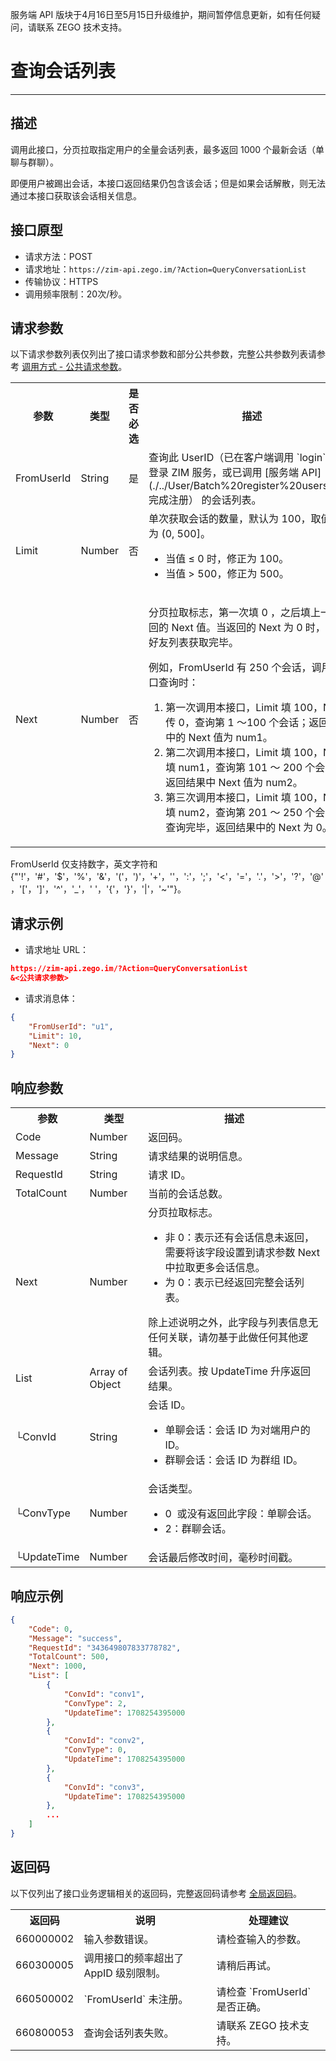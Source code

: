 <Warning title="警告">服务端 API 版块于4月16日至5月15日升级维护，期间暂停信息更新，如有任何疑问，请联系 ZEGO 技术支持。</Warning>
# 查询会话列表

- - -

## 描述

调用此接口，分页拉取指定用户的全量会话列表，最多返回 1000 个最新会话（单聊与群聊）。

<Note title="说明">

即便用户被踢出会话，本接口返回结果仍包含该会话；但是如果会话解散，则无法通过本接口获取该会话相关信息。
</Note>

## 接口原型

- 请求方法：POST
- 请求地址：`https://zim-api.zego.im/?Action=QueryConversationList`
- 传输协议：HTTPS
- 调用频率限制：20次/秒。

## 请求参数

以下请求参数列表仅列出了接口请求参数和部分公共参数，完整公共参数列表请参考 [调用方式 - 公共请求参数](../Accessing%20Server%20APIs.mdx#2-公共参数)。

<table>
<tbody><tr data-row-level="1">
<th>参数</th>
<th>类型</th>
<th>是否必选</th>
<th>描述</th>
</tr>
<tr data-row-level="2">
<td>FromUserId</td>
<td>String</td>
<td>是</td>
<td>查询此 UserID（已在客户端调用 `login` 方法登录 ZIM 服务，或已调用 [服务端 API](./../User/Batch%20register%20users.mdx) 完成注册） 的会话列表。</td>
</tr>
<tr data-row-level="3">
<td>Limit</td>
<td>Number</td>
<td>否</td>
<td>单次获取会话的数量，默认为 100，取值范围为 (0, 500]。
<ul><li>当值 ≤ 0 时，修正为 100。</li><li>当值 &gt; 500，修正为 500。</li></ul></td>
</tr>
<tr data-row-level="4">
<td>Next</td>
<td>Number</td>
<td>否</td>
<td><p>分页拉取标志，第一次填 0 ，之后填上一次返回的 Next 值。当返回的 Next 为 0 时，代表好友列表获取完毕。</p><p> 例如，FromUserId 有 250 个会话，调用本接口查询时：</p><ol><li> 第一次调用本接口，Limit 填 100，Next 传 0，查询第 1 ～100 个会话；返回结果中的 Next 值为 num1。</li><li> 第二次调用本接口，Limit 填 100，Next 填 num1，查询第 101 ～ 200 个会话；返回结果中 Next 值为 num2。</li><li> 第三次调用本接口，Limit 填 100，Next 填 num2，查询第 201 ～ 250 个会话；查询完毕，返回结果中的 Next 为 0。</li></ol><p></p></td>
</tr>
</tbody></table>

<Note title="说明">

FromUserId 仅支持数字，英文字符和 {"'!'，'#'，'$'，'%'，'&'，'('，')'，'+'，''，':'，';'，'<'，'='，'.'，'>'，'?'，'@'，'['，']'，'^'，'_'，' '，'{'，'}'，'|'，'~'"}。
</Note>

## 请求示例

- 请求地址 URL：

```json
https://zim-api.zego.im/?Action=QueryConversationList
&<公共请求参数>
```

- 请求消息体：

```json
{
    "FromUserId": "u1",
    "Limit": 10,
    "Next": 0
}
```

## 响应参数

<table class="collapsible-table" >

<tbody><tr data-row-level="1">
<th>参数</th>
<th>类型</th>
<th>描述</th>
</tr>
<tr data-row-level="2">
<td>Code</td>
<td>Number</td>
<td>返回码。</td>
</tr>
<tr data-row-level="3">
<td>Message</td>
<td>String</td>
<td>请求结果的说明信息。</td>
</tr>
<tr data-row-level="4">
<td>RequestId</td>
<td>String</td>
<td>请求 ID。</td>
</tr>
<tr data-row-level="5">
<td>TotalCount</td>
<td>Number</td>
<td>当前的会话总数。</td>
</tr>
<tr data-row-level="6">
<td>Next</td>
<td>Number</td>
<td>分页拉取标志。<ul><li>非 0：表示还有会话信息未返回，需要将该字段设置到请求参数 Next 中拉取更多会话信息。</li><li>为 0：表示已经返回完整会话列表。</li></ul><Note>除上述说明之外，此字段与列表信息无任何关联，请勿基于此做任何其他逻辑。</Note></td>
</tr>
<tr data-row-level="7" data-row-child="true">
<td>List</td>
<td>Array of Object</td>
<td>会话列表。按 UpdateTime 升序返回结果。</td>
</tr>
<tr data-row-level="7-1">
<td>└ConvId</td>
<td>String</td>
<td>会话 ID。<ul><li>单聊会话：会话 ID 为对端用户的 ID。</li><li>群聊会话：会话 ID 为群组 ID。</li></ul></td>
</tr>
<tr data-row-level="7-2">
<td>└ConvType</td>
<td>Number</td>
<td>会话类型。<ul><li>0&nbsp; 或没有返回此字段：单聊会话。</li><li>2：群聊会话。</li></ul></td>
</tr>
<tr data-row-level="7-3">
<td>└UpdateTime</td>
<td>Number</td>
<td>会话最后修改时间，毫秒时间戳。</td>
</tr>
</tbody></table>


## 响应示例

```json
{
    "Code": 0,
    "Message": "success",
    "RequestId": "343649807833778782",
    "TotalCount": 500,
    "Next": 1000,
    "List": [
        {
            "ConvId": "conv1",
            "ConvType": 2,
            "UpdateTime": 1708254395000
        },
        {
            "ConvId": "conv2",
            "ConvType": 0,
            "UpdateTime": 1708254395000
        },
        {
            "ConvId": "conv3",
            "UpdateTime": 1708254395000
        },
        ...
    ]
}
```


## 返回码

以下仅列出了接口业务逻辑相关的返回码，完整返回码请参考 [全局返回码](../Return%20codes.mdx)。

<table>

<tbody><tr>
<th>返回码</th>
<th>说明</th>
<th>处理建议</th>
</tr>
<tr>
<td>660000002</td>
<td>输入参数错误。</td>
<td>请检查输入的参数。</td>
</tr>
<tr>
<td>660300005</td>
<td>调用接口的频率超出了 AppID 级别限制。</td>
<td>请稍后再试。</td>
</tr>
<tr>
<td>660500002</td>
<td>`FromUserId` 未注册。</td>
<td>请检查 `FromUserId` 是否正确。</td>
</tr>
<tr>
<td>660800053</td>
<td>查询会话列表失败。</td>
<td>请联系 ZEGO 技术支持。</td>
</tr>
</tbody></table>
